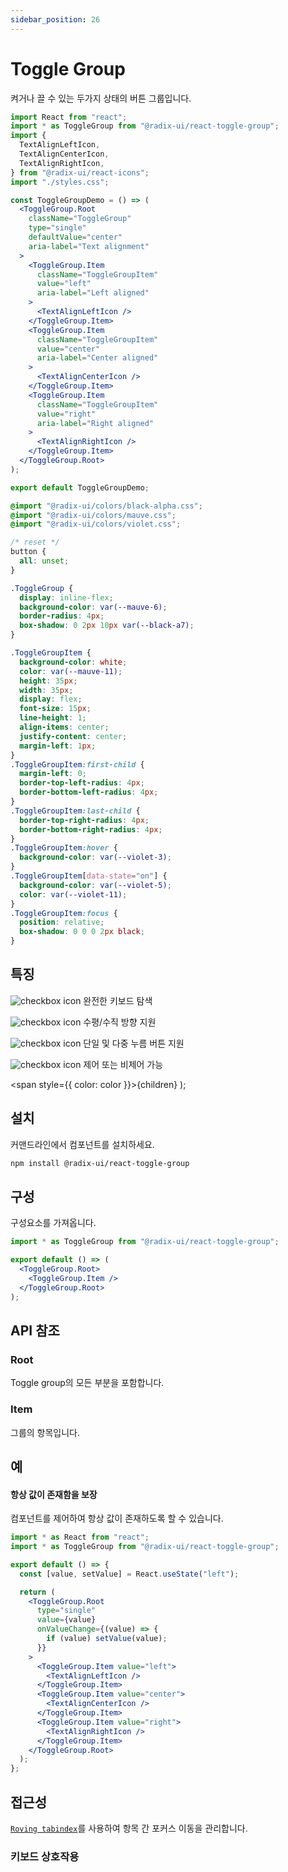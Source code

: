 ```yaml
---
sidebar_position: 26
---
```



# Toggle Group

켜거나 끌 수 있는 두가지 상태의 버튼 그룹입니다.

<Tabs>
<TabItem value="js" label="index.js">

```jsx
import React from "react";
import * as ToggleGroup from "@radix-ui/react-toggle-group";
import {
  TextAlignLeftIcon,
  TextAlignCenterIcon,
  TextAlignRightIcon,
} from "@radix-ui/react-icons";
import "./styles.css";

const ToggleGroupDemo = () => (
  <ToggleGroup.Root
    className="ToggleGroup"
    type="single"
    defaultValue="center"
    aria-label="Text alignment"
  >
    <ToggleGroup.Item
      className="ToggleGroupItem"
      value="left"
      aria-label="Left aligned"
    >
      <TextAlignLeftIcon />
    </ToggleGroup.Item>
    <ToggleGroup.Item
      className="ToggleGroupItem"
      value="center"
      aria-label="Center aligned"
    >
      <TextAlignCenterIcon />
    </ToggleGroup.Item>
    <ToggleGroup.Item
      className="ToggleGroupItem"
      value="right"
      aria-label="Right aligned"
    >
      <TextAlignRightIcon />
    </ToggleGroup.Item>
  </ToggleGroup.Root>
);

export default ToggleGroupDemo;
```

</TabItem>
<TabItem value="css" label="styles.css">

```css
@import "@radix-ui/colors/black-alpha.css";
@import "@radix-ui/colors/mauve.css";
@import "@radix-ui/colors/violet.css";

/* reset */
button {
  all: unset;
}

.ToggleGroup {
  display: inline-flex;
  background-color: var(--mauve-6);
  border-radius: 4px;
  box-shadow: 0 2px 10px var(--black-a7);
}

.ToggleGroupItem {
  background-color: white;
  color: var(--mauve-11);
  height: 35px;
  width: 35px;
  display: flex;
  font-size: 15px;
  line-height: 1;
  align-items: center;
  justify-content: center;
  margin-left: 1px;
}
.ToggleGroupItem:first-child {
  margin-left: 0;
  border-top-left-radius: 4px;
  border-bottom-left-radius: 4px;
}
.ToggleGroupItem:last-child {
  border-top-right-radius: 4px;
  border-bottom-right-radius: 4px;
}
.ToggleGroupItem:hover {
  background-color: var(--violet-3);
}
.ToggleGroupItem[data-state="on"] {
  background-color: var(--violet-5);
  color: var(--violet-11);
}
.ToggleGroupItem:focus {
  position: relative;
  box-shadow: 0 0 0 2px black;
}
```

</TabItem>
</Tabs>

## 특징

![checkbox icon](../../static/img/checkboxicon.png) 완전한 키보드 탐색

![checkbox icon](../../static/img/checkboxicon.png) 수평/수직 방향 지원

![checkbox icon](../../static/img/checkboxicon.png) 단일 및 다중 누름 버튼 지원

![checkbox icon](../../static/img/checkboxicon.png) 제어 또는 비제어 가능

  <span style={{ color: color }}>{children}</span>
);

## <Highlight color='#1C5AEC'>설치</Highlight>

커맨드라인에서 컴포넌트를 설치하세요.

```bash
npm install @radix-ui/react-toggle-group
```

## <Highlight color='#1C5AEC'>구성</Highlight>

구성요소를 가져옵니다.

```jsx
import * as ToggleGroup from "@radix-ui/react-toggle-group";

export default () => (
  <ToggleGroup.Root>
    <ToggleGroup.Item />
  </ToggleGroup.Root>
);
```

## <Highlight color='#1C5AEC'>API 참조</Highlight>

### <Highlight color='#1C5AEC'>Root</Highlight>

Toggle group의 모든 부분을 포함합니다.

<PropTable api={toggleGroupAPI} category="root" />
<DataAttributeTable api={toggleGroupAPI} category="root" />

### <Highlight color='#1C5AEC'>Item</Highlight>

그룹의 항목입니다.

<PropTable api={toggleGroupAPI} category="item" />
<DataAttributeTable api={toggleGroupAPI} category="item" />

## <Highlight color='#1C5AEC'>예</Highlight>

#### 항상 값이 존재함을 보장

컴포넌트를 제어하여 항상 값이 존재하도록 할 수 있습니다.

```jsx
import * as React from "react";
import * as ToggleGroup from "@radix-ui/react-toggle-group";

export default () => {
  const [value, setValue] = React.useState("left");

  return (
    <ToggleGroup.Root
      type="single"
      value={value}
      onValueChange={(value) => {
        if (value) setValue(value);
      }}
    >
      <ToggleGroup.Item value="left">
        <TextAlignLeftIcon />
      </ToggleGroup.Item>
      <ToggleGroup.Item value="center">
        <TextAlignCenterIcon />
      </ToggleGroup.Item>
      <ToggleGroup.Item value="right">
        <TextAlignRightIcon />
      </ToggleGroup.Item>
    </ToggleGroup.Root>
  );
};
```

## <Highlight color='#1C5AEC'>접근성</Highlight>

[`Roving tabindex`](https://www.w3.org/WAI/ARIA/apg/patterns/radio/examples/radio/)를 사용하여 항목 간 포커스 이동을 관리합니다.

### <Highlight color='#1C5AEC'>키보드 상호작용</Highlight>

<KeyboardInteractionTable
  api={toggleGroupAPI}
  category="keyboardInteractions"
/>
